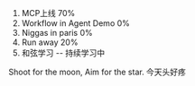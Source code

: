 1. MCP上线 70%
2. Workflow in Agent Demo 0%
3. Niggas in paris 0%
4. Run away 20%
5. 和弦学习 -- 持续学习中

Shoot for the moon, Aim for the star.
今天头好疼
